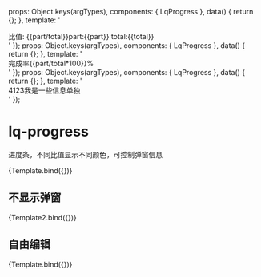 

<Meta title="组件/进度条" component={LqProgress} argTypes={{}} />

<style>{`
  .box {
    height:100px;
    width: 500px;
    display: flex;
    justify-content: center;
    align-items: center;
  }
`}</style>

  props: Object.keys(argTypes),
  components: { LqProgress },
  data() {
    return {};
  },
  template:
    '<div class="box"><lq-Progress v-bind="$props" ><span slot="label">比值: {{part/total}}</span><span slot="tip">part:{{part}} total:{{total}}</span></lq-Progress></div>'
});
  props: Object.keys(argTypes),
  components: { LqProgress },
  data() {
    return {};
  },
  template:
    '<div class="box"><lq-Progress v-bind="$props" ><span slot="label">完成率{{part/total*100}}%</span></lq-Progress></div>'
});
  props: Object.keys(argTypes),
  components: { LqProgress },
  data() {
    return {};
  },
  template:
    '<div style="width: 420px"><lq-Progress v-bind="$props" ><span slot="tip">4123</span><span slot="label">我是一些信息单独</span></lq-Progress></div>'
});

# lq-progress

进度条，不同比值显示不同颜色，可控制弹窗信息

<Canvas>
  <Story
    name="默认"
    args={{
      part: 50,
      total: 100
    }}
  >
    {Template.bind({})}
  </Story>
</Canvas>

## 不显示弹窗

<Canvas>
  <Story
    name="无弹窗"
    args={{
      part: 10,
      total: 100,
      showToolTip: false
    }}
  >
    {Template2.bind({})}
  </Story>
</Canvas>

## 自由编辑

<Canvas>
  <Story
    name="自由编辑"
    args={{
      part: 90,
      total: 100
    }}
  >
    {Template.bind({})}
  </Story>
</Canvas>

<ArgsTable story="自由编辑" />
